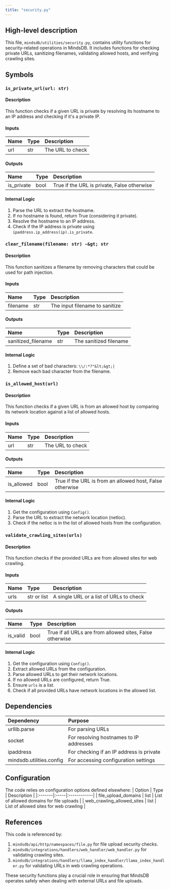 ```yaml
---
title: "security.py"
---
```


## High-level description
This file, `mindsdb/utilities/security.py`, contains utility functions for security-related operations in MindsDB. It includes functions for checking private URLs, sanitizing filenames, validating allowed hosts, and verifying crawling sites.

## Symbols

### `is_private_url(url: str)`
#### Description
This function checks if a given URL is private by resolving its hostname to an IP address and checking if it's a private IP.

#### Inputs
| Name | Type | Description |
|:-----|:-----|:------------|
| url | str | The URL to check |

#### Outputs
| Name | Type | Description |
|:-----|:-----|:------------|
| is_private | bool | True if the URL is private, False otherwise |

#### Internal Logic
1. Parse the URL to extract the hostname.
2. If no hostname is found, return True (considering it private).
3. Resolve the hostname to an IP address.
4. Check if the IP address is private using `ipaddress.ip_address(ip).is_private`.

### `clear_filename(filename: str) -&gt; str`
#### Description
This function sanitizes a filename by removing characters that could be used for path injection.

#### Inputs
| Name | Type | Description |
|:-----|:-----|:------------|
| filename | str | The input filename to sanitize |

#### Outputs
| Name | Type | Description |
|:-----|:-----|:------------|
| sanitized_filename | str | The sanitized filename |

#### Internal Logic
1. Define a set of bad characters: `\\/:*?"&lt;&gt;|`
2. Remove each bad character from the filename.

### `is_allowed_host(url)`
#### Description
This function checks if a given URL is from an allowed host by comparing its network location against a list of allowed hosts.

#### Inputs
| Name | Type | Description |
|:-----|:-----|:------------|
| url | str | The URL to check |

#### Outputs
| Name | Type | Description |
|:-----|:-----|:------------|
| is_allowed | bool | True if the URL is from an allowed host, False otherwise |

#### Internal Logic
1. Get the configuration using `Config()`.
2. Parse the URL to extract the network location (netloc).
3. Check if the netloc is in the list of allowed hosts from the configuration.

### `validate_crawling_sites(urls)`
#### Description
This function checks if the provided URLs are from allowed sites for web crawling.

#### Inputs
| Name | Type | Description |
|:-----|:-----|:------------|
| urls | str or list | A single URL or a list of URLs to check |

#### Outputs
| Name | Type | Description |
|:-----|:-----|:------------|
| is_valid | bool | True if all URLs are from allowed sites, False otherwise |

#### Internal Logic
1. Get the configuration using `Config()`.
2. Extract allowed URLs from the configuration.
3. Parse allowed URLs to get their network locations.
4. If no allowed URLs are configured, return True.
5. Ensure `urls` is a list.
6. Check if all provided URLs have network locations in the allowed list.

## Dependencies
| Dependency | Purpose |
|:-----------|:--------|
| urllib.parse | For parsing URLs |
| socket | For resolving hostnames to IP addresses |
| ipaddress | For checking if an IP address is private |
| mindsdb.utilities.config | For accessing configuration settings |

## Configuration
The code relies on configuration options defined elsewhere:
| Option | Type | Description |
|:-------|:-----|:------------|
| file_upload_domains | list | List of allowed domains for file uploads |
| web_crawling_allowed_sites | list | List of allowed sites for web crawling |

## References
This code is referenced by:
1. `mindsdb/api/http/namespaces/file.py` for file upload security checks.
2. `mindsdb/integrations/handlers/web_handler/web_handler.py` for validating crawling sites.
3. `mindsdb/integrations/handlers/llama_index_handler/llama_index_handler.py` for validating URLs in web crawling operations.

These security functions play a crucial role in ensuring that MindsDB operates safely when dealing with external URLs and file uploads.